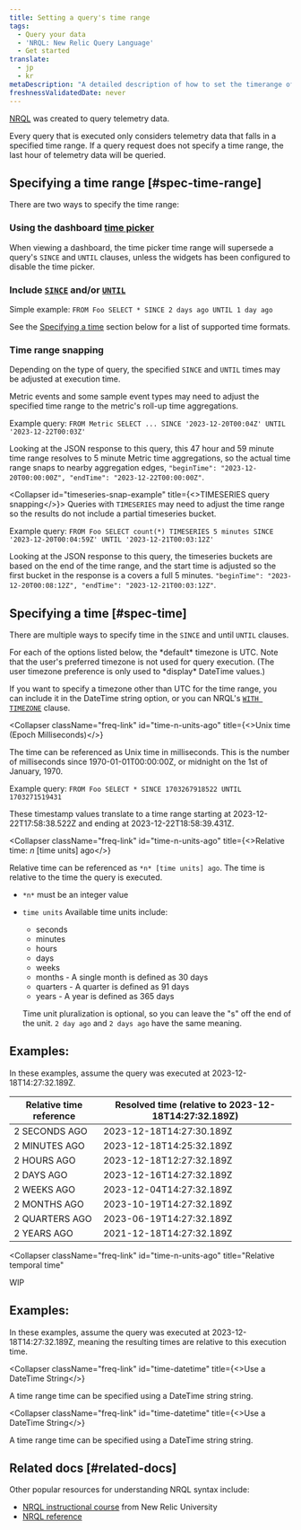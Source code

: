 ```yaml
---
title: Setting a query's time range
tags:
  - Query your data
  - 'NRQL: New Relic Query Language'
  - Get started
translate:
  - jp
  - kr
metaDescription: "A detailed description of how to set the timerange of a NRQL query."
freshnessValidatedDate: never
---
```
















[NRQL](/docs/query-your-data/nrql-new-relic-query-language/get-started/introduction-nrql-new-relics-query-language) was
created to query telemetry data.

Every query that is executed only considers telemetry data that falls in a specified time range. If a query request
does not specify a time range, the last hour of telemetry data will be queried.

## Specifying a time range [#spec-time-range]
There are two ways to specify the time range:

### Using the dashboard [time picker](/docs/query-your-data/explore-query-data/dashboards/manage-your-dashboard/#dash-time-picker)

When viewing a dashboard, the time picker time range will supersede a query's `SINCE` and `UNTIL` clauses, unless the widgets has been configured to disable
the time picker.

### Include [`SINCE`](/docs/query-your-data/nrql-new-relic-query-language/get-started/nrql-syntax-clauses-functions#sel-since) and/or [`UNTIL`](/docs/query-your-data/nrql-new-relic-query-language/get-started/nrql-syntax-clauses-functions#sel-until)

  Simple example: `FROM Foo SELECT * SINCE 2 days ago UNTIL 1 day ago`

  See the [Specifying a time](#spec-time) section below for a list of supported time formats.

### Time range snapping
Depending on the type of query, the specified `SINCE` and `UNTIL` times may be adjusted at execution time.

<Collapser id="timeseries-snap-example" title="Metric query snapping">
  Metric events and some sample event types may need to adjust the specified time range to the metric's roll-up time aggregations.

  Example query: `FROM Metric SELECT ... SINCE '2023-12-20T00:04Z' UNTIL '2023-12-22T00:03Z'`

  Looking at the JSON response to this query, this 47 hour and 59 minute time range resolves to 5 minute Metric time
  aggregations, so the actual time range snaps to nearby aggregation edges,
  `"beginTime": "2023-12-20T00:00:00Z", "endTime": "2023-12-22T00:00:00Z"`.
</Collapser>


<Collapser id="timeseries-snap-example" title={<><InlineCode>TIMESERIES</InlineCode> query snapping</>}>
  Queries with `TIMESERIES` may need to adjust the time range so the results do not include a partial timeseries bucket.

  Example query: `FROM Foo SELECT count(*) TIMESERIES 5 minutes SINCE '2023-12-20T00:04:59Z' UNTIL '2023-12-21T00:03:12Z'`

  Looking at the JSON response to this query, the timeseries buckets are based on the end of the time range, and the
  start time is adjusted so the first bucket in the response is a covers a full 5 minutes.
  `"beginTime": "2023-12-20T00:08:12Z", "endTime": "2023-12-21T00:03:12Z"`.
</Collapser>

## Specifying a time [#spec-time]
There are multiple ways to specify time in the `SINCE` and until `UNTIL` clauses.

<Callout variant="tip" title="Timezones">
  For each of the options listed below, the *default* timezone is UTC. Note that the user's preferred timezone
  is not used for query execution. (The user timezone preference is only used to *display* DateTime values.)

  If you want to specify a timezone other than UTC for the time range, you can include it in the DateTime
  string option, or you can NRQL's
  [`WITH TIMEZONE`](/docs/query-your-data/nrql-new-relic-query-language/get-started/nrql-syntax-clauses-functions#sel-timezone)
  clause.
</Callout>

<Collapser
  className="freq-link"
  id="time-n-units-ago"
  title={<>Unix time (Epoch Milliseconds)</>}
>
  The time can be referenced as Unix time in milliseconds. This is the number of milliseconds since
  1970-01-01T00:00:00Z, or midnight on the 1st of January, 1970.

  Example query: `FROM Foo SELECT * SINCE 1703267918522 UNTIL 1703271519431`

  These timestamp values translate to a time range starting at 2023-12-22T17:58:38.522Z and ending
  at 2023-12-22T18:58:39.431Z.

</Collapser>

<Collapser
  className="freq-link"
  id="time-n-units-ago"
  title={<>Relative time: <InlineCode><i>n</i> [time units] ago</InlineCode></>}
>
  Relative time can be referenced as `*n* [time units] ago`. The time is relative to the time the query is executed.

  * `*n*` must be an integer value
  * `time units` Available time units include:
    * seconds
    * minutes
    * hours
    * days
    * weeks
    * months - A single month is defined as 30 days
    * quarters - A quarter is defined as 91 days
    * years - A year is defined as 365 days

    Time unit pluralization is optional, so you can leave the "s" off the end of the unit. `2 day ago` and `2 days ago` have the same meaning.

  ## Examples:
  In these examples, assume the query was executed at 2023-12-18T14:27:32.189Z.
  <table style={{ width: "auto" }}>
    <thead>
    <tr>
      <th>
        Relative time reference
      </th>
      <th>
        Resolved time (relative to 2023-12-18T14:27:32.189Z)
      </th>
    </tr>
    </thead>
    <tbody>
    <tr>
      <td>2 SECONDS AGO</td>
      <td>2023-12-18T14:27:30.189Z</td>
    </tr>
    <tr>
      <td>2 MINUTES AGO</td>
      <td>2023-12-18T14:25:32.189Z</td>
    </tr>
    <tr>
      <td>2 HOURS AGO</td>
      <td>2023-12-18T12:27:32.189Z</td>
    </tr>
    <tr>
      <td>2 DAYS AGO</td>
      <td>2023-12-16T14:27:32.189Z</td>
    </tr>
    <tr>
      <td>2 WEEKS AGO</td>
      <td>2023-12-04T14:27:32.189Z</td>
    </tr>
    <tr>
      <td>2 MONTHS AGO</td>
      <td>2023-10-19T14:27:32.189Z</td>
    </tr>
    <tr>
      <td>2 QUARTERS AGO</td>
      <td>2023-06-19T14:27:32.189Z</td>
    </tr>
    <tr>
      <td>2 YEARS AGO</td>
      <td>2021-12-18T14:27:32.189Z</td>
    </tr>
    </tbody>
  </table>
</Collapser>

<Collapser
  className="freq-link"
  id="time-n-units-ago"
  title="Relative temporal time"
>
  WIP

  ## Examples:
  In these examples, assume the query was executed at 2023-12-18T14:27:32.189Z, meaning
  the resulting times are relative to this execution time.

</Collapser>

<Collapser
  className="freq-link"
  id="time-datetime"
  title={<>Use a DateTime String</>}
>
  A time range time can be specified using a DateTime string string.
</Collapser>

<Collapser
  className="freq-link"
  id="time-datetime"
  title={<>Use a DateTime String</>}
>
A time range time can be specified using a DateTime string string.
</Collapser>





## Related docs [#related-docs]

Other popular resources for understanding NRQL syntax include:

* [NRQL instructional course](https://learn.newrelic.com/writing-nrql-queries) from New Relic University
* [NRQL reference](/docs/query-your-data/nrql-new-relic-query-language/get-started/nrql-syntax-clauses-functions)
